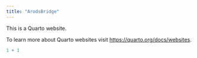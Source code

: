 ```yaml
---
title: "ArodsBridge"
---
```


This is a Quarto website.

To learn more about Quarto websites visit <https://quarto.org/docs/websites>.

```r
1 + 1
```
